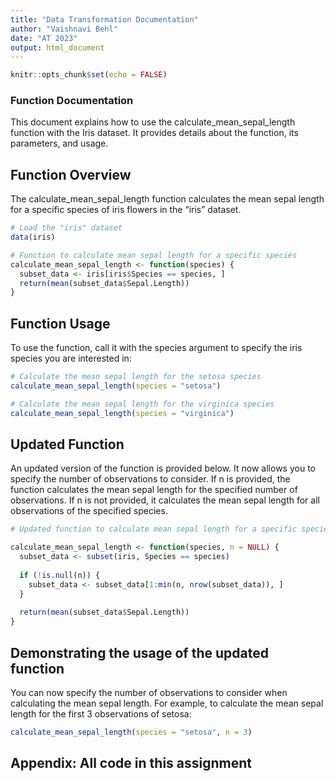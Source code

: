 ```yaml
---
title: "Data Transformation Documentation"
author: "Vaishnavi Behl"
date: "AT 2023"
output: html_document
---
```


```r
knitr::opts_chunk$set(echo = FALSE)
```

### Function Documentation

This document explains how to use the calculate_mean_sepal_length function with the Iris dataset. It provides details about the function, its parameters, and usage.


## Function Overview 

The calculate_mean_sepal_length function calculates the mean sepal length for a specific species of iris flowers in the "iris" dataset.

```r
# Load the "iris" dataset
data(iris)

# Function to calculate mean sepal length for a specific species
calculate_mean_sepal_length <- function(species) {
  subset_data <- iris[iris$Species == species, ]
  return(mean(subset_data$Sepal.Length))
}

```

## Function Usage 

To use the function, call it with the species argument to specify the iris species you are interested in:

```r
# Calculate the mean sepal length for the setosa species
calculate_mean_sepal_length(species = "setosa")

# Calculate the mean sepal length for the virginica species
calculate_mean_sepal_length(species = "virginica")

```

## Updated Function

An updated version of the function is provided below. It now allows you to specify the number of observations to consider. If n is provided, the function calculates the mean sepal length for the specified number of observations. If n is not provided, it calculates the mean sepal length for all observations of the specified species.

```r

# Updated function to calculate mean sepal length for a specific species and number of observations

calculate_mean_sepal_length <- function(species, n = NULL) {
  subset_data <- subset(iris, Species == species)
  
  if (!is.null(n)) {
    subset_data <- subset_data[1:min(n, nrow(subset_data)), ]
  }
  
  return(mean(subset_data$Sepal.Length))
}
```

## Demonstrating the usage of the updated function

You can now specify the number of observations to consider when calculating the mean sepal length. For example, to calculate the mean sepal length for the first 3 observations of setosa:

```r

calculate_mean_sepal_length(species = "setosa", n = 3)

```

## Appendix: All code in this assignment

```r

```
